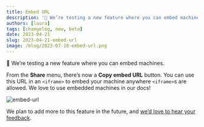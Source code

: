 ```yaml
---
title: Embed URL
description: '🤫 We’re testing a new feature where you can embed machines.'
authors: [laura]
tags: [changelog, new, beta]
date: 2023-04-21
slug: 2023-04-21-embed-url
image: /blog/2023-07-18-embed-url.png
---
```


🤫 We’re testing a new feature where you can embed machines.

From the **Share** menu, there’s now a **Copy embed URL** button. You can use this URL in an `<iframe>` to embed your machine anywhere `<iframe>`s are allowed. We love to use embedded machines in our docs!

![embed-url](https://canny.io/images/d1135e463827ba77d2199971d2e7d1e9.png)

We plan to add more to this feature in the future, and [we’d love to hear your feedback](https://discord.gg/xstate).
